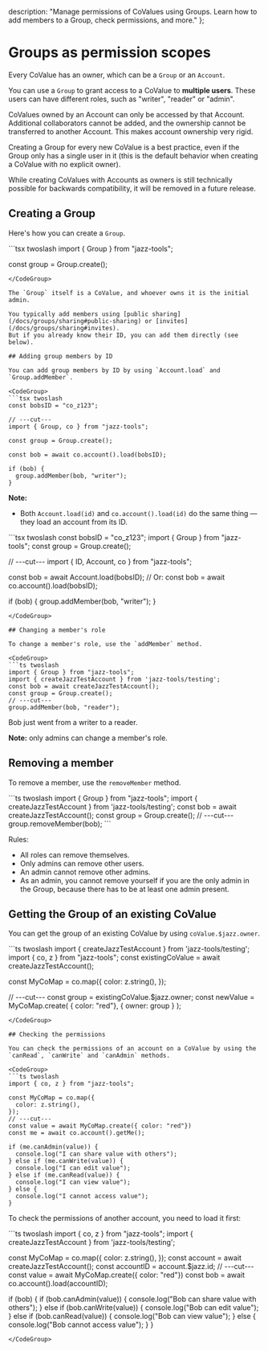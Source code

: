   description: "Manage permissions of CoValues using Groups. Learn how to add members to a Group, check permissions, and more."
};


# Groups as permission scopes

Every CoValue has an owner, which can be a `Group` or an `Account`.

You can use a `Group` to grant access to a CoValue to **multiple users**. These users can
have different roles, such as "writer", "reader" or "admin".

CoValues owned by an Account can only be accessed by that Account. Additional collaborators cannot be added,
and the ownership cannot be transferred to another Account. This makes account ownership very rigid.

Creating a Group for every new CoValue is a best practice, even if the Group only has a single user in it
(this is the default behavior when creating a CoValue with no explicit owner).

<Alert variant="info" className="flex gap-2 items-center my-4">
While creating CoValues with Accounts as owners is still technically possible for backwards compatibility,
it will be removed in a future release.
</Alert>

## Creating a Group

Here's how you can create a `Group`.

<CodeGroup>
```tsx twoslash
import { Group } from "jazz-tools";

const group = Group.create();
```
</CodeGroup>

The `Group` itself is a CoValue, and whoever owns it is the initial admin.

You typically add members using [public sharing](/docs/groups/sharing#public-sharing) or [invites](/docs/groups/sharing#invites).
But if you already know their ID, you can add them directly (see below).

## Adding group members by ID

You can add group members by ID by using `Account.load` and `Group.addMember`.

<CodeGroup>
```tsx twoslash
const bobsID = "co_z123";

// ---cut---
import { Group, co } from "jazz-tools";

const group = Group.create();

const bob = await co.account().load(bobsID);

if (bob) {
  group.addMember(bob, "writer");
}
```
</CodeGroup>

**Note:** 
- Both `Account.load(id)` and `co.account().load(id)` do the same thing — they load an account from its ID.

<CodeGroup>
```tsx twoslash
const bobsID = "co_z123";
import { Group } from "jazz-tools";
const group = Group.create();

// ---cut---
import { ID, Account, co } from "jazz-tools";

const bob = await Account.load(bobsID);
// Or: const bob = await co.account().load(bobsID);

if (bob) {
  group.addMember(bob, "writer");
}
```
</CodeGroup>

## Changing a member's role

To change a member's role, use the `addMember` method.

<CodeGroup>
```ts twoslash
import { Group } from "jazz-tools";
import { createJazzTestAccount } from 'jazz-tools/testing';
const bob = await createJazzTestAccount();
const group = Group.create();
// ---cut---
group.addMember(bob, "reader");
```
</CodeGroup>

Bob just went from a writer to a reader.

**Note:** only admins can change a member's role.

## Removing a member

To remove a member, use the `removeMember` method.

<CodeGroup>
```ts twoslash
import { Group } from "jazz-tools";
import { createJazzTestAccount } from 'jazz-tools/testing';
const bob = await createJazzTestAccount();
const group = Group.create();
// ---cut---
group.removeMember(bob);
```
</CodeGroup>

Rules:
- All roles can remove themselves.
- Only admins can remove other users.
- An admin cannot remove other admins.
- As an admin, you cannot remove yourself if you are the only admin in the Group, because there has to be at least one admin present.

## Getting the Group of an existing CoValue

You can get the group of an existing CoValue by using `coValue.$jazz.owner`.

<CodeGroup>
```ts twoslash
import { createJazzTestAccount } from 'jazz-tools/testing';
import { co, z } from "jazz-tools";
const existingCoValue = await createJazzTestAccount();

const MyCoMap = co.map({
  color: z.string(),
});

// ---cut---
const group = existingCoValue.$jazz.owner;
const newValue = MyCoMap.create(
  { color: "red"},
  { owner: group }
);
```
</CodeGroup>

## Checking the permissions

You can check the permissions of an account on a CoValue by using the `canRead`, `canWrite` and `canAdmin` methods.

<CodeGroup>
```ts twoslash
import { co, z } from "jazz-tools";

const MyCoMap = co.map({
  color: z.string(),
});
// ---cut---
const value = await MyCoMap.create({ color: "red"})
const me = await co.account().getMe();

if (me.canAdmin(value)) {
  console.log("I can share value with others"); 
} else if (me.canWrite(value)) {
  console.log("I can edit value");
} else if (me.canRead(value)) {
  console.log("I can view value");
} else {
  console.log("I cannot access value");
}
```
</CodeGroup>

To check the permissions of another account, you need to load it first:

<CodeGroup>
```ts twoslash
import { co, z } from "jazz-tools";
import { createJazzTestAccount } from 'jazz-tools/testing';

const MyCoMap = co.map({
  color: z.string(),
});
const account = await createJazzTestAccount();
const accountID = account.$jazz.id;
// ---cut---
const value = await MyCoMap.create({ color: "red"})
const bob = await co.account().load(accountID);

if (bob) {
  if (bob.canAdmin(value)) {
    console.log("Bob can share value with others");
  } else if (bob.canWrite(value)) {
    console.log("Bob can edit value");
  } else if (bob.canRead(value)) {
    console.log("Bob can view value");
  } else {
    console.log("Bob cannot access value");
  }
}
```
</CodeGroup>
